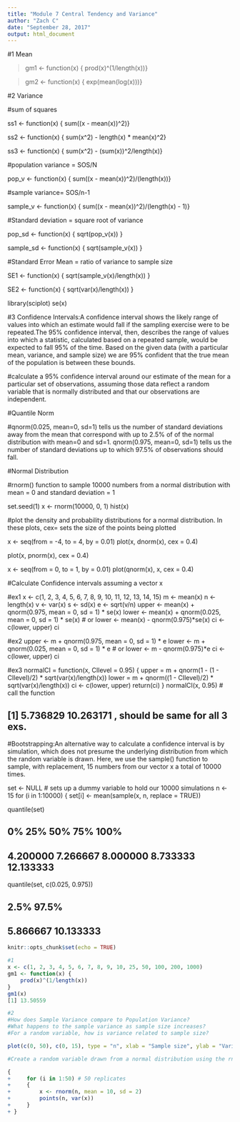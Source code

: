 ```yaml
---
title: "Module 7 Central Tendency and Variance"
author: "Zach C"
date: "September 28, 2017"
output: html_document
---
```

#1 Mean

>gm1 <- function(x) {
    prod(x)^(1/length(x))}
    
>gm2 <- function(x) {
    exp(mean(log(x)))}  
    
    
#2 Variance

#sum of squares

ss1 <- function(x) {
    sum((x - mean(x))^2)}
    
ss2 <- function(x) {
sum(x^2) - length(x) * mean(x)^2}

ss3 <- function(x) {
    sum(x^2) - (sum(x))^2/length(x)}
    
#population variance = SOS/N

pop_v <- function(x) {
    sum((x - mean(x))^2)/(length(x))}
    
#sample variance= SOS/n-1

sample_v <- function(x) {
    sum((x - mean(x))^2)/(length(x) - 1)}
    
#Standard deviation = square root of variance

pop_sd <- function(x) {
    sqrt(pop_v(x))
}

sample_sd <- function(x) {
    sqrt(sample_v(x))
}
  
#Standard Error Mean = ratio of variance to sample size 

SE1 <- function(x) {
    sqrt(sample_v(x)/length(x))
}

SE2 <- function(x) {
    sqrt(var(x)/length(x))
}

library(sciplot)
se(x)


#3 Confidence Intervals:A confidence interval shows the likely range of values into which an estimate would fall if the sampling exercise were to be repeated.The 95% confidence interval, then, describes the range of values into which a statistic, calculated based on a repeated sample, would be expected to fall 95% of the time. Based on the given data (with a particular mean, variance, and sample size) we are 95% confident that the true mean of the population is between these bounds.

#calculate a 95% confidence interval around our estimate of the mean for a particular set of observations, assuming those data reflect a random variable that is normally distributed and that our observations are independent.

#Quantile Norm

#qnorm(0.025, mean=0, sd=1) tells us the number of standard deviations away from the mean that correspond with up to 2.5% of of the normal distribution with mean=0 and sd=1. qnorm(0.975, mean=0, sd=1) tells us the number of standard deviations up to which 97.5% of observations should fall.

#Normal Distribution

#rnorm() function to sample 10000 numbers from a normal distribution with mean = 0 and standard deviation = 1

set.seed(1)
x <- rnorm(10000, 0, 1)
hist(x)

#plot the density and probability distributions for a normal distribution. In these plots, cex= sets the size of the points being plotted

x <- seq(from = -4, to = 4, by = 0.01)
plot(x, dnorm(x), cex = 0.4)

plot(x, pnorm(x), cex = 0.4)

x <- seq(from = 0, to = 1, by = 0.01)
plot(qnorm(x), x, cex = 0.4)

#Calculate Confidence intervals assuming a vector x

#ex1
x <- c(1, 2, 3, 4, 5, 6, 7, 8, 9, 10, 11, 12, 13, 14, 15)
m <- mean(x)
n <- length(x)
v <- var(x)
s <- sd(x)
e <- sqrt(v/n)
upper <- mean(x) + qnorm(0.975, mean = 0, sd = 1) * se(x)
lower <- mean(x) + qnorm(0.025, mean = 0, sd = 1) * se(x)  # or lower <- mean(x) - qnorm(0.975)*se(x)
ci <- c(lower, upper)
ci


#ex2
upper <- m + qnorm(0.975, mean = 0, sd = 1) * e
lower <- m + qnorm(0.025, mean = 0, sd = 1) * e  # or lower <- m - qnorm(0.975)*e
ci <- c(lower, upper)
ci

#ex3
normalCI = function(x, CIlevel = 0.95) {
    upper = m + qnorm(1 - (1 - CIlevel)/2) * sqrt(var(x)/length(x))
    lower = m + qnorm((1 - CIlevel)/2) * sqrt(var(x)/length(x))
    ci <- c(lower, upper)
    return(ci)
}
normalCI(x, 0.95)  # call the function

## [1]  5.736829 10.263171 , should be same for all 3 exs.

#Bootstrapping:An alternative way to calculate a confidence interval is by simulation, which does not presume the underlying distribution from which the random variable is drawn. Here, we use the sample() function to sample, with replacement, 15 numbers from our vector x a total of 10000 times.

set <- NULL  # sets up a dummy variable to hold our 10000 simulations
n <- 15
for (i in 1:10000) {
    set[i] <- mean(sample(x, n, replace = TRUE))

quantile(set)

##        0%       25%       50%       75%      100% 
##  4.200000  7.266667  8.000000  8.733333 12.133333

quantile(set, c(0.025, 0.975))

##      2.5%     97.5% 
##  5.866667 10.133333


```r
knitr::opts_chunk$set(echo = TRUE)

#1
x <- c(1, 2, 3, 4, 5, 6, 7, 8, 9, 10, 25, 50, 100, 200, 1000)
gm1 <- function(x) {
    prod(x)^(1/length(x))
}
gm1(x)
[1] 13.50559

#2
#How does Sample Variance compare to Population Variance? 
#What happens to the sample variance as sample size increases?
#For a random variable, how is variance related to sample size?

plot(c(0, 50), c(0, 15), type = "n", xlab = "Sample size", ylab = "Variance")

#Create a random variable drawn from a normal distribution using the rnorm() function

{
+     for (i in 1:50) # 50 replicates
+     {
+         x <- rnorm(n, mean = 10, sd = 2)
+         points(n, var(x))
+     }
+ }
```